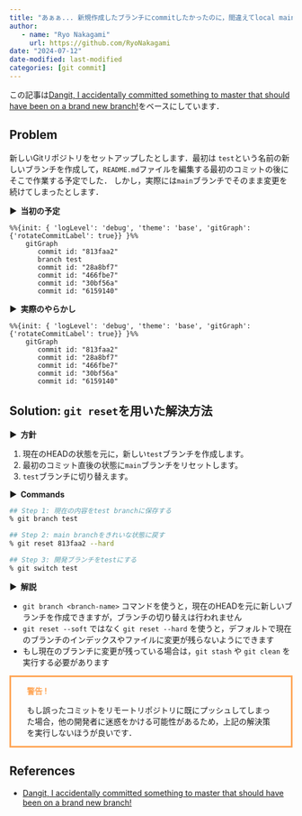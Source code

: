```yaml
---
title: "あぁぁ... 新規作成したブランチにcommitしたかったのに，間違えてlocal mainにcommitしてもうた"
author: 
   - name: "Ryo Nakagami"
     url: https://github.com/RyoNakagami
date: "2024-07-12"
date-modified: last-modified
categories: [git commit]
---
```


この記事は[Dangit, I accidentally committed something to master that should have been on a brand new branch!](https://dangitgit.com/#accidental-commit-master)をベースにしています．


## Problem

新しいGitリポジトリをセットアップしたとします．最初は `test`という名前の新しいブランチを作成して，`README.md`ファイルを編集する最初のコミットの後にそこで作業する予定でした．
しかし，実際には`main`ブランチでそのまま変更を続けてしまったとします．

<strong > &#9654;&nbsp; 当初の予定</strong>

```mermaid
%%{init: { 'logLevel': 'debug', 'theme': 'base', 'gitGraph': {'rotateCommitLabel': true}} }%%
    gitGraph
       commit id: "813faa2"
       branch test
       commit id: "28a8bf7"
       commit id: "466fbe7"
       commit id: "30bf56a"
       commit id: "6159140"
```

<strong > &#9654;&nbsp; 実際のやらかし</strong>


```mermaid
%%{init: { 'logLevel': 'debug', 'theme': 'base', 'gitGraph': {'rotateCommitLabel': true}} }%%
    gitGraph
       commit id: "813faa2"
       commit id: "28a8bf7"
       commit id: "466fbe7"
       commit id: "30bf56a"
       commit id: "6159140"
```

## Solution: `git reset`を用いた解決方法

<strong > &#9654;&nbsp; 方針</strong>

1. 現在のHEADの状態を元に，新しい`test`ブランチを作成します。
2. 最初のコミット直後の状態に`main`ブランチをリセットします。
3. `test`ブランチに切り替えます。

<strong > &#9654;&nbsp; Commands</strong>

```zsh
## Step 1: 現在の内容をtest branchに保存する
% git branch test

## Step 2: main branchをきれいな状態に戻す
% git reset 813faa2 --hard

## Step 3: 開発ブランチをtestにする
% git switch test
```

<strong > &#9654;&nbsp; 解説</strong>

- `git branch <branch-name>` コマンドを使うと，現在のHEADを元に新しいブランチを作成できますが，ブランチの切り替えは行われません
- `git reset --soft` ではなく `git reset --hard` を使うと，デフォルトで現在のブランチのインデックスやファイルに変更が残らないようにできます
- もし現在のブランチに変更が残っている場合は，`git stash` や `git clean` を実行する必要があります

<div style='padding-left: 2em; padding-right: 2em; border-radius: 0em; border-style:solid; border-color:#ffa657;'>
<strong style="color:#ffa657">警告 !</strong> <br> 

もし誤ったコミットをリモートリポジトリに既にプッシュしてしまった場合，他の開発者に迷惑をかける可能性があるため，上記の解決策を実行しないほうが良いです．

</div>


References
----------
- [Dangit, I accidentally committed something to master that should have been on a brand new branch!](https://dangitgit.com/#accidental-commit-master)